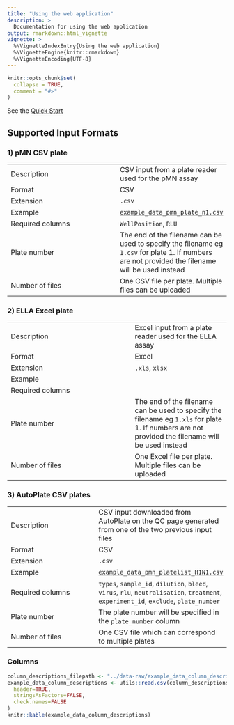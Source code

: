 ```yaml
---
title: "Using the web application"
description: >
  Documentation for using the web application
output: rmarkdown::html_vignette
vignette: >
  %\VignetteIndexEntry{Using the web application}
  %\VignetteEngine{knitr::rmarkdown}
  %\VignetteEncoding{UTF-8}
---
```


```r
knitr::opts_chunk$set(
  collapse = TRUE,
  comment = "#>"
)
```

See the [Quick Start](../index.html#web-application-quick-start)

## Supported Input Formats

### 1) pMN CSV plate

|                   |               |
| ----------------- | ------------- |
| Description       | CSV input from a plate reader used for the pMN assay |
| Format            | CSV  |
| Extension         | `.csv`  |
| Example           | [`example_data_pmn_plate_n1.csv`](https://github.com/PhilPalmer/AutoPlate/blob/main/data-raw/example_data_pmn_plate_n1.csv) | |
| Required columns  | `WellPosition`, `RLU` |
| Plate number      | The end of the filename can be used to specify the filename eg `1.csv` for plate 1. If numbers are not provided the filename will be used instead |
| Number of files   | One CSV file per plate. Multiple files can be uploaded |


### 2) ELLA Excel plate

|                   |               |
| ----------------- | ------------- |
| Description       | Excel input from a plate reader used for the ELLA assay |
| Format            | Excel  |
| Extension         | `.xls`, `xlsx` |
| Example           |  |
| Required columns  |  |
| Plate number      | The end of the filename can be used to specify the filename eg `1.xls` for plate 1. If numbers are not provided the filename will be used instead |
| Number of files   | One Excel file per plate. Multiple files can be uploaded |


### 3) AutoPlate CSV plates

|                   |               |
| ----------------- | ------------- |
| Description       | CSV input downloaded from AutoPlate on the QC page generated from one of the two previous input files |
| Format            | CSV  |
| Extension         | `.csv`  |
| Example           | [`example_data_pmn_platelist_H1N1.csv`](https://github.com/PhilPalmer/AutoPlate/blob/main/data-raw/example_data_pmn_platelist_H1N1.csv) |
| Required columns  | `types`, `sample_id`, `dilution`, `bleed`, `virus`, `rlu`, `neutralisation`, `treatment`, `experiment_id`, `exclude`, `plate_number` |
| Plate number      | The plate number will be specified in the `plate_number` column |
| Number of files   | One CSV file which can correspond to multiple plates  |

### Columns
```r
column_descriptions_filepath <- "../data-raw/example_data_column_descriptions.csv"
example_data_column_descriptions <- utils::read.csv(column_descriptions_filepath,
  header=TRUE,
  stringsAsFactors=FALSE,
  check.names=FALSE
)
knitr::kable(example_data_column_descriptions)
```